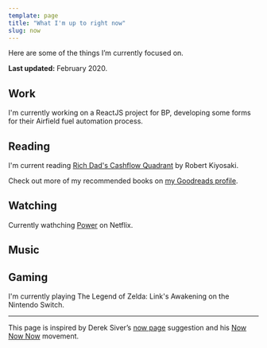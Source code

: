 ```yaml
---
template: page
title: "What I'm up to right now"
slug: now
---
```



Here are some of the things I’m currently focused on.

**Last updated:** February 2020.

## Work

I'm currently working on a ReactJS project for BP, developing some forms for their Airfield fuel automation process.

## Reading

I'm current reading [Rich Dad's Cashflow Quadrant](https://amzn.to/2Jgo3Z4) by Robert Kiyosaki.

Check out more of my recommended books on [my Goodreads profile](https://www.goodreads.com/ajaykarwal).

## Watching

Currently wathching [Power](https://www.netflix.com/title/70298433) on Netflix.

## Music

<LastFM />

## Gaming

I'm currently playing The Legend of Zelda: Link's Awakening on the Nintendo Switch.

---

This page is inspired by Derek Siver’s [now page](http://sivers.org/now) suggestion and his [Now Now Now](http://nownownow.com/) movement.

